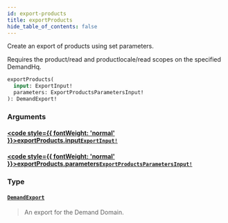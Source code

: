 ```yaml
---
id: export-products
title: exportProducts
hide_table_of_contents: false
---
```








Create an export of products using set parameters.
            
Requires the product/read and productlocale/read scopes on the specified DemandHq.

```graphql
exportProducts(
  input: ExportInput!
  parameters: ExportProductsParametersInput!
): DemandExport!
```


### Arguments

#### [<code style={{ fontWeight: 'normal' }}>exportProducts.<b>input</b></code>](#)<Bullet />[`ExportInput!`](/demand/api/graphql-admin/reference/inputs/export-input) <Badge class="secondary" text="non-null"/> <Badge class="secondary" text="input"/>
> 
> 

#### [<code style={{ fontWeight: 'normal' }}>exportProducts.<b>parameters</b></code>](#)<Bullet />[`ExportProductsParametersInput!`](/demand/api/graphql-admin/reference/inputs/export-products-parameters-input) <Badge class="secondary" text="non-null"/> <Badge class="secondary" text="input"/>
> 
> 

### Type

#### [`DemandExport`](/demand/api/graphql-admin/reference/objects/demand-export) <Badge class="secondary" text="object"/>
> An export for the Demand Domain.
> 





